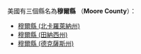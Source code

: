 美國有三個縣名為'''穆爾縣''' （'''Moore County'''）：
* [[穆爾縣_(北卡羅萊納州)|穆爾縣 (北卡羅萊納州)]]
* [[穆爾縣_(田納西州)|穆爾縣 (田納西州)]]
* [[穆爾縣_(德克薩斯州)|穆爾縣 (德克薩斯州)]]

{{disambig|M穆爾縣|Cat=三字县名消歧义}}